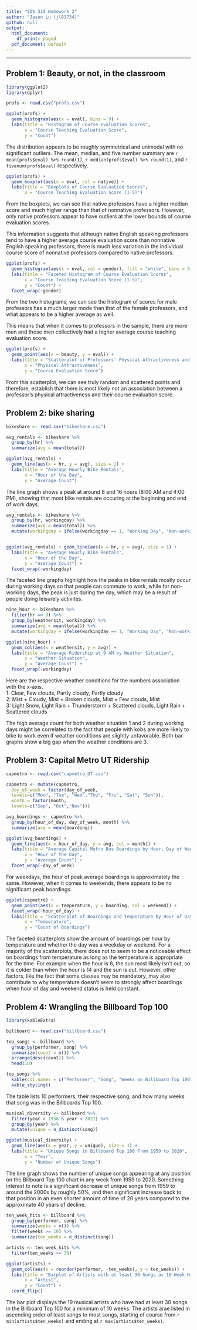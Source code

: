 ```yaml
---
title: "SDS 315 Homework 2"
author: "Jason Lu (jl83734)"
github: null
output:
  html_document:
    df_print: paged
  pdf_document: default
---
```

***
## **Problem 1: Beauty, or not, in the classroom**

```r
library(ggplot2)
library(dplyr)

profs <- read.csv("profs.csv")

ggplot(profs) + 
  geom_histogram(aes(x = eval), bins = 9) + 
  labs(title = "Histogram of Course Evaluation Scores", 
       x = "Course Teaching Evaluation Score",
       y = "Count")
```

The distribution appears to be roughly symmetrical and unimodal with no 
significant outliers. The mean, median, and five number summary are 
`r mean(profs$eval) %>% round(1)`, `r median(profs$eval) %>% round(1)`, and 
`r fivenum(profs$eval)` respectively.

```r
ggplot(profs) + 
  geom_boxplot(aes(x = eval, col = native)) +
  labs(title = "Boxplots of Course Evaluation Scores",
       x = "Course Teaching Evaluation Score (1-5)")
```

From the boxplots, we can see that native professors have a higher median score 
and much higher range than that of nonnative professors. However, only native 
professors appear to have outliers at the lower bounds of course evaluation scores.

This information suggests that although native English speaking professors tend 
to have a higher average course evaluation score than nonnative English speaking 
professors, there is much less variation in the individual course score of nonnative
professors compared to native professors.

```r
ggplot(profs) + 
  geom_histogram(aes(x = eval, col = gender), fill = "white", bins = 9) +
  labs(title = "Faceted Histogram of Course Evaluation Scores",
       x = "Course Teaching Evaluation Score (1-5)",
       y = "Count") +
  facet_wrap(~gender)
```

From the two histograms, we can see the histogram of scores for male professors 
has a much larger mode than that of the female professors, and what appears to be
a higher average as well.

This means that when it comes to professors in the sample, there are more men
and those men collectively had a higher average course teaching evaluation score.

```r
ggplot(profs) + 
  geom_point(aes(x = beauty, y = eval)) + 
  labs(title = "Scatterplot of Professors' Physical Attractiveness and Course Evaluations",
       x = "Physical Attractiveness",
       y = "Course Evaluation Score")
```

From this scatterplot, we can see truly random and scattered points and therefore,
establish that there is most likely not an association between a professor's
physical attractiveness and their course evaluation score.

## **Problem 2: bike sharing**
```r
bikeshare <- read.csv("bikeshare.csv")

avg_rentals <- bikeshare %>% 
  group_by(hr) %>% 
  summarize(avg = mean(total))

ggplot(avg_rentals) + 
  geom_line(aes(x = hr, y = avg), size = 1) + 
  labs(title = "Average Hourly Bike Rentals",
       x = "Hour of the Day",
       y = "Average Count")
```

The line graph shows a peak at around 8 and 16 hours (8:00 AM and 4:00 PM), 
showing that most bike rentals are occuring at the beginning and end of work days.

```r
avg_rentals <- bikeshare %>% 
  group_by(hr, workingday) %>% 
  summarize(avg = mean(total)) %>% 
  mutate(workingday = ifelse(workingday == 1, "Working Day", "Non-working Day"))


ggplot(avg_rentals) + geom_line(aes(x = hr, y = avg), size = 1) + 
  labs(title = "Average Hourly Bike Rentals",
       x = "Hour of the Day",
       y = "Average Count") + 
  facet_wrap(~workingday)
```

The faceted line graphs highlight how the peaks in bike rentals mostly occur
during working days so that people can commute to work, while for non-working
days, the peak is just during the day, which may be a result of people doing 
leisurely activites.


```r
nine_hour <- bikeshare %>% 
  filter(hr == 9) %>% 
  group_by(weathersit, workingday) %>% 
  summarize(avg = mean(total)) %>% 
  mutate(workingday = ifelse(workingday == 1, "Working Day", "Non-working Day"))

ggplot(nine_hour) + 
  geom_col(aes(x = weathersit, y = avg)) +
  labs(title = "Average Ridership at 9 AM by Weather Situation",
       x = "Weather Situation",
       y = "Average Count") +
  facet_wrap(~workingday)
```

Here are the respective weather conditions for the numbers association with the x-axis.  
1: Clear, Few clouds, Partly cloudy, Partly cloudy  
2: Mist + Cloudy, Mist + Broken clouds, Mist + Few clouds, Mist  
3: Light Snow, Light Rain + Thunderstorm + Scattered clouds, Light Rain + Scattered clouds  

The high average count for both weather situation 1 and 2 during working days
might be correlated to the fact that people with kobs are more likely to bike to work
even if weather conditions are slightly unfavorable. Both bar graphs show a big
gap when the weather conditions are 3.

## **Problem 3: Capital Metro UT Ridership**
```r
capmetro <- read.csv("capmetro_UT.csv")

capmetro <- mutate(capmetro,
  day_of_week = factor(day_of_week,
  levels=c("Mon", "Tue", "Wed","Thu", "Fri", "Sat", "Sun")),
  month = factor(month,
  levels=c("Sep", "Oct","Nov")))

avg_boardings <- capmetro %>% 
  group_by(hour_of_day, day_of_week, month) %>% 
  summarize(avg = mean(boarding))

ggplot(avg_boardings) + 
  geom_line(aes(x = hour_of_day, y = avg, col = month)) + 
  labs(title = "Average Capital Metro Bus Boardings by Hour, Day of Week, and Month",
       x = "Hour of the Day",
       y = "Average Count") +
  facet_wrap(~day_of_week)
```

For weekdays, the hour of peak average boardings is approximately the same. However,
when it comes to weekends, there appears to be no significant peak boardings.

```r

ggplot(capmetro) +
  geom_point(aes(x = temperature, y = boarding, col = weekend)) + 
  facet_wrap(~hour_of_day) +
  labs(title = "Scatterplot of Boardings and Temperature by Hour of Day",
       x = "Temperature",
       y = "Count of Boardings")
```

The faceted scatterplots show the amount of boardings per hour by temperature and
whether the day was a weekday or weekend. For a majority of the scatterplots, there
does not to seem to be a noticeable effect on boardings from temperature as long
as the temperature is appropriate for the time. For example when the hour is 6, 
the sun most likely isn't out, so it is colder than when the hour is 14 and the sun
is out. However, other factors, like the fact that some classes may be mandatory,
may also contribute to why temperature doesn't seem to strongly affect boardings
when hour of day and weekend status is held constant.

## **Problem 4: Wrangling the Billboard Top 100**

```r
library(kableExtra)

billboard <- read.csv("billboard.csv")

top_songs <- billboard %>% 
  group_by(performer, song) %>% 
  summarize(count = n()) %>% 
  arrange(desc(count)) %>% 
  head(10)

top_songs %>% 
  kable(col.names = c("Performer", "Song", "Weeks on Billboard Top 100")) %>% 
  kable_styling()
```

The table lists 10 performers, their respective song, and how many weeks that song
was in the Billboards Top 100. 

```r
musical_diversity <- billboard %>% 
  filter(year > 1958 & year < 2021) %>% 
  group_by(year) %>% 
  mutate(unique = n_distinct(song))

ggplot(musical_diversity) + 
  geom_line(aes(x = year, y = unique), size = 1) + 
  labs(title = "Unique Songs in Billboard Top 100 From 1959 to 2020",
       x = "Year",
       y = "Number of Unique Songs")
```

The line graph shows the number of unique songs appearing at any position on the 
Billboard Top 100 chart in any week from 1959 to 2020. Something interest to note 
is a significant decrease of unique songs from 1959 to around the 2000s by roughly 
50%, and then significant increase back to that position in an even shorter amount 
of time of 20 years compared to the approximate 40 years of decline.

```r
ten_week_hits <- billboard %>% 
  group_by(performer, song) %>% 
  summarize(weeks = n()) %>% 
  filter(weeks >= 10) %>% 
  summarize(ten_weeks = n_distinct(song))

artists <- ten_week_hits %>% 
  filter(ten_weeks >= 30)

ggplot(artists) + 
  geom_col(aes(x = reorder(performer, -ten_weeks), y = ten_weeks)) +
  labs(title = "Barplot of Artists with at least 30 Songs as 10-Week Hits",
       x = "Artist",
       y = "Count") +
  coord_flip()
```

The bar plot displays the 19 musical artists who have had at least 30 songs in 
the Billboard Top 100 for a minimum of 10 weeks. The artists arae listed in 
ascending order of least songs to most songs, starting of course from 
`r min(artists$ten_weeks)` and ending at `r max(artists$ten_weeks)`.





